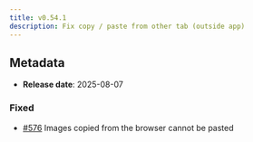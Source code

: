 ```yaml
---
title: v0.54.1
description: Fix copy / paste from other tab (outside app)
---
```


## Metadata

- **Release date**: 2025-08-07

### Fixed

- [#576](https://github.com/InditexTech/weavejs/issues/576) Images copied from the browser cannot be pasted
